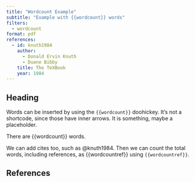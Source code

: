 ```yaml
---
title: "Wordcount Example"
subtitle: "Example with {{wordcount}} words"
filters:
  - wordcount
format: pdf
references:
  - id: knuth1984
    author: 
      - Donald Ervin Knuth
      - Duane Bibby
    title: The TeXBook
    year: 1984
---
```


## Heading

Words can be inserted by using the `{{wordcount}}` doohickey.
It's not a shortcode, since those have inner arrows.
It is something, maybe a placeholder.

There are {{wordcount}} words.

We can add cites too, such as @knuth1984.
Then we can count the total words, including references, as {{wordcountref}} using `{{wordcountref}}`.

## References

